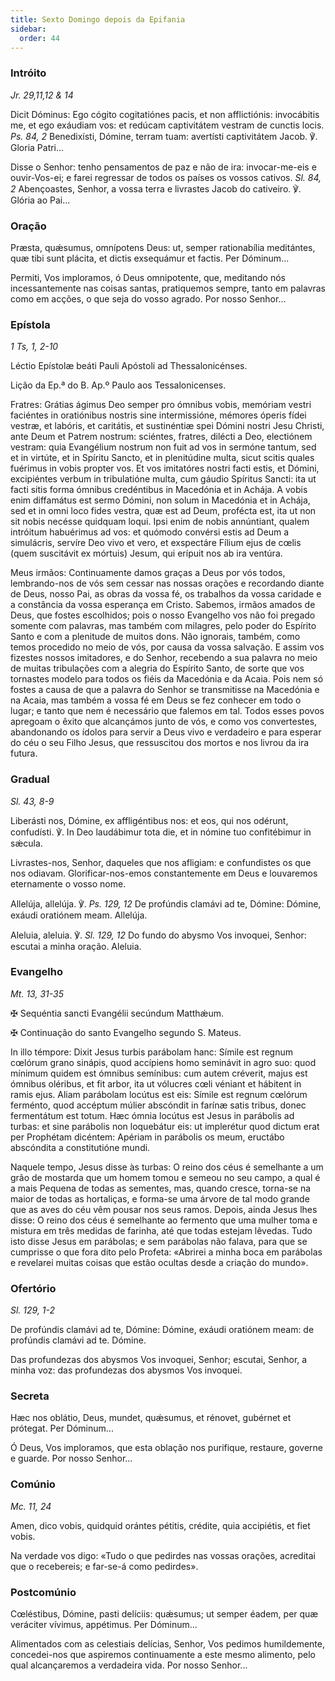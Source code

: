 ```yaml
---
title: Sexto Domingo depois da Epifania
sidebar:
  order: 44
---
```


### Intróito

<em>Jr. 29,11,12 & 14</em>

<div class="side-by-side not-content">

Dicit Dóminus: Ego cógito cogitatiónes pacis, et non afflictiónis: invocábitis me, et ego exáudiam vos: et redúcam captivitátem vestram de cunctis locis. <em>Ps. 84, 2</em> Benedixísti, Dómine, terram tuam: avertísti captivitátem Jacob. ℣. Gloria Patri...

Disse o Senhor: tenho pensamentos de paz e não de ira: invocar-me-eis e ouvir-Vos-ei; e farei regressar de todos os países os vossos cativos. <em>Sl. 84, 2</em> Abençoastes, Senhor, a vossa terra e livrastes Jacob do cativeiro. ℣. Glória ao Pai...

</div>

### Oração

<div class="side-by-side not-content">

Præsta, quǽsumus, omnípotens Deus: ut, semper rationabília meditántes, quæ tibi sunt plácita, et dictis exsequámur et factis. Per Dóminum...

Permiti, Vos imploramos, ó Deus omnipotente, que, meditando nós incessantemente nas coisas santas, pratiquemos sempre, tanto em palavras como em acções, o que seja do vosso agrado. Por nosso Senhor...

</div>

### Epístola

<em>1 Ts, 1, 2-10</em>

<div class="side-by-side not-content">

Léctio Epístolæ beáti Pauli Apóstoli ad Thessalonicénses.

Lição da Ep.ª do B. Ap.º Paulo aos Tessalonicenses.

Fratres: Grátias ágimus Deo semper pro ómnibus vobis, memóriam vestri faciéntes in oratiónibus nostris sine intermissióne, mémores óperis fídei vestræ, et labóris, et caritátis, et sustinéntiæ spei Dómini nostri Jesu Christi, ante Deum et Patrem nostrum: sciéntes, fratres, dilécti a Deo, electiónem vestram: quia Evangélium nostrum non fuit ad vos in sermóne tantum, sed et in virtúte, et in Spíritu Sancto, et in plenitúdine multa, sicut scitis quales fuérimus in vobis propter vos. Et vos imitatóres nostri facti estis, et Dómini, excipiéntes verbum in tribulatióne multa, cum gáudio Spíritus Sancti: ita ut facti sitis forma ómnibus credéntibus in Macedónia et in Achája. A vobis enim diffamátus est sermo Dómini, non solum in Macedónia et in Achája, sed et in omni loco fides vestra, quæ est ad Deum, profécta est, ita ut non sit nobis necésse quidquam loqui. Ipsi enim de nobis annúntiant, qualem intróitum habuérimus ad vos: et quómodo convérsi estis ad Deum a simulácris, servíre Deo vivo et vero, et exspectáre Fílium ejus de cœlis (quem suscitávit ex mórtuis) Jesum, qui erípuit nos ab ira ventúra.

Meus irmãos: Continuamente damos graças a Deus por vós todos, lembrando-nos de vós sem cessar nas nossas orações e recordando diante de Deus, nosso Pai, as obras da vossa fé, os trabalhos da vossa caridade e a constância da vossa esperança em Cristo. Sabemos, irmãos amados de Deus, que fostes escolhidos; pois o nosso Evangelho vos não foi pregado somente com palavras, mas também com milagres, pelo poder do Espírito Santo e com a plenitude de muitos dons. Não ignorais, também, como temos procedido no meio de vós, por causa da vossa salvação. E assim vos fizestes nossos imitadores, e do Senhor, recebendo a sua palavra no meio de muitas tribulações com a alegria do Espírito Santo, de sorte que vos tornastes modelo para todos os fiéis da Macedónia e da Acaia. Pois nem só fostes a causa de que a palavra do Senhor se transmitisse na Macedónia e na Acaia, mas também a vossa fé em Deus se fez conhecer em todo o lugar; e tanto que nem é necessário que falemos em tal. Todos esses povos apregoam o êxito que alcançámos junto de vós, e como vos convertestes, abandonando os ídolos para servir a Deus vivo e verdadeiro e para esperar do céu o seu Filho Jesus, que ressuscitou dos mortos e nos livrou da ira futura.

</div>

### Gradual

<em>Sl. 43, 8-9</em>

<div class="side-by-side not-content">

Liberásti nos, Dómine, ex affligéntibus nos: et eos, qui nos odérunt, confudísti. ℣. In Deo laudábimur tota die, et in nómine tuo confitébimur in sǽcula.

Livrastes-nos, Senhor, daqueles que nos afligiam: e confundistes os que nos odiavam. Glorificar-nos-emos constantemente em Deus e louvaremos eternamente o vosso nome.

Allelúja, allelúja. ℣. <em>Ps. 129, 12</em> De profúndis clamávi ad te, Dómine: Dómine, exáudi oratiónem meam. Allelúja.

Aleluia, aleluia. ℣. <em>Sl. 129, 12</em> Do fundo do abysmo Vos invoquei, Senhor: escutai a minha oração. Aleluia.

</div>

### Evangelho

<em>Mt. 13, 31-35</em>

<div class="side-by-side not-content">

<span class="cross text-red-500">✠</span> Sequéntia sancti Evangélii secúndum Matthǽum.

<span class="cross text-red-500">✠</span> Continuação do santo Evangelho segundo
S. Mateus.

In illo témpore: Dixit Jesus turbis parábolam hanc: Símile est regnum cœlórum grano sinápis, quod accípiens homo seminávit in agro suo: quod mínimum quidem est ómnibus semínibus: cum autem créverit, majus est ómnibus oléribus, et fit arbor, ita ut vólucres cœli véniant et hábitent in ramis ejus. Aliam parábolam locútus est eis: Símile est regnum cœlórum ferménto, quod accéptum múlier abscóndit in farínæ satis tribus, donec fermentátum est totum. Hæc ómnia locútus est Jesus in parábolis ad turbas: et sine parábolis non loquebátur eis: ut implerétur quod dictum erat per Prophétam dicéntem: Apériam in parábolis os meum, eructábo abscóndita a constitutióne mundi.

Naquele tempo, Jesus disse às turbas: O reino dos céus é semelhante a um grão de mostarda que um homem tomou e semeou no seu campo, a qual é a mais Pequena de todas as sementes, mas, quando cresce, torna-se na maior de todas as hortaliças, e forma-se uma árvore de tal modo grande que as aves do céu vêm pousar nos seus ramos. Depois, ainda Jesus lhes disse: O reino dos céus é semelhante ao fermento que uma mulher toma e mistura em três medidas de farinha, até que todas estejam lêvedas. Tudo isto disse Jesus em parábolas; e sem parábolas não falava, para que se cumprisse o que fora dito pelo Profeta: «Abrirei a minha boca em parábolas e revelarei muitas coisas que estão ocultas desde a criação do mundo».

</div>

### Ofertório

<em>Sl. 129, 1-2</em>

<div class="side-by-side not-content">

De profúndis clamávi ad te, Dómine: Dómine, exáudi oratiónem meam: de profúndis clamávi ad te. Dómine.

Das profundezas dos abysmos Vos invoquei, Senhor; escutai, Senhor, a minha voz: das profundezas dos abysmos Vos invoquei.

</div>

### Secreta

<div class="side-by-side not-content">

Hæc nos oblátio, Deus, mundet, quǽsumus, et rénovet, gubérnet et prótegat. Per Dóminum...

Ó Deus, Vos imploramos, que esta oblação nos purifique, restaure, governe e guarde. Por nosso Senhor...

</div>

### Comúnio

<em>Mc. 11, 24</em>

<div class="side-by-side not-content">

Amen, dico vobis, quidquid orántes pétitis, crédite, quia accipiétis, et fiet vobis.

Na verdade vos digo: «Tudo o que pedirdes nas vossas orações, acreditai que o recebereis; e far-se-á como pedirdes».

</div>

### Postcomúnio

<div class="side-by-side not-content">

Cœléstibus, Dómine, pasti delíciis: quǽsumus; ut semper éadem, per quæ veráciter vívimus, appétimus. Per Dóminum...

Alimentados com as celestiais delícias, Senhor, Vos pedimos humildemente, concedei-nos que aspiremos continuamente a este mesmo alimento, pelo qual alcançaremos a verdadeira vida. Por nosso Senhor...

</div>
